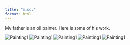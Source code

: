 ```yaml
---
title: "misc."
format: html
---
```


My father is an oil painter. Here is some of his work.

![Painting1](IMG-20250920-WA0004.jpg)
![Painting1](IMG-20250920-WA0000.jpg)
![Painting1](IMG-20250920-WA0001.jpg)
![Painting1](IMG-20250920-WA0002.jpg)
![Painting1](IMG-20250920-WA0003.jpg)